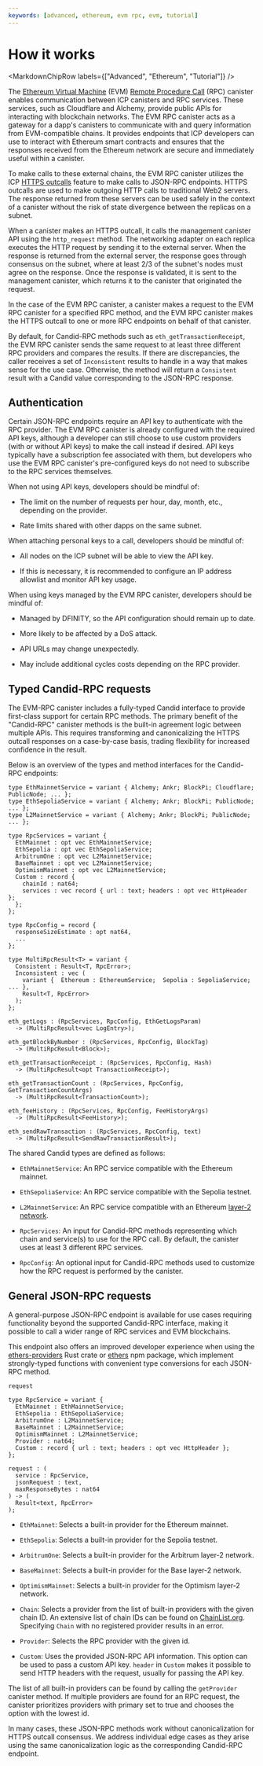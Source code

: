 ```yaml
---
keywords: [advanced, ethereum, evm rpc, evm, tutorial]
---
```



# How it works

<MarkdownChipRow labels={["Advanced", "Ethereum", "Tutorial"]} />

The [Ethereum Virtual Machine](https://ethereum.org/en/developers/docs/evm/) (EVM) [Remote Procedure Call](https://ethereum.org/en/developers/docs/apis/json-rpc/) (RPC) canister enables communication between ICP canisters and RPC services. These services, such as Cloudflare and Alchemy, provide public APIs for interacting with blockchain networks. The EVM RPC canister acts as a gateway for a dapp's canisters to communicate with and query information from EVM-compatible chains. It provides endpoints that ICP developers can use to interact with Ethereum smart contracts and ensures that the responses received from the Ethereum network are secure and immediately useful within a canister.

To make calls to these external chains, the EVM RPC canister utilizes the ICP [HTTPS outcalls](/docs/references/https-outcalls-how-it-works) feature to make calls to JSON-RPC endpoints. HTTPS outcalls are used to make outgoing HTTP calls to traditional Web2 servers. The response returned from these servers can be used safely in the context of a canister without the risk of state divergence between the replicas on a subnet.

When a canister makes an HTTPS outcall, it calls the management canister API using the `http_request` method. The networking adapter on each replica executes the HTTP request by sending it to the external server. When the response is returned from the external server, the response goes through consensus on the subnet, where at least 2/3 of the subnet's nodes must agree on the response. Once the response is validated, it is sent to the management canister, which returns it to the canister that originated the request.

In the case of the EVM RPC canister, a canister makes a request to the EVM RPC canister for a specified RPC method, and the EVM RPC canister makes the HTTPS outcall to one or more RPC endpoints on behalf of that canister.

By default, for Candid-RPC methods such as `eth_getTransactionReceipt`, the EVM RPC canister sends the same request to at least three different RPC providers and compares the results. If there are discrepancies, the caller receives a set of `Inconsistent` results to handle in a way that makes sense for the use case. Otherwise, the method will return a `Consistent` result with a Candid value corresponding to the JSON-RPC response.

## Authentication

Certain JSON-RPC endpoints require an API key to authenticate with the RPC provider. The EVM RPC canister is already configured with the required API keys, although a developer can still choose to use custom providers (with or without API keys) to make the call instead if desired. API keys typically have a subscription fee associated with them, but developers who use the EVM RPC canister's pre-configured keys do not need to subscribe to the RPC services themselves.

When not using API keys, developers should be mindful of:

- The limit on the number of requests per hour, day, month, etc., depending on the provider.

- Rate limits shared with other dapps on the same subnet.

When attaching personal keys to a call, developers should be mindful of:

- All nodes on the ICP subnet will be able to view the API key.

- If this is necessary, it is recommended to configure an IP address allowlist and monitor API key usage.

When using keys managed by the EVM RPC canister, developers should be mindful of:

- Managed by DFINITY, so the API configuration should remain up to date.

- More likely to be affected by a DoS attack.

- API URLs may change unexpectedly.

- May include additional cycles costs depending on the RPC provider.

## Typed Candid-RPC requests

The EVM-RPC canister includes a fully-typed Candid interface to provide first-class support for certain RPC methods. The primary benefit of the "Candid-RPC" canister methods is the built-in agreement logic between multiple APIs. This requires transforming and canonicalizing the HTTPS outcall responses on a case-by-case basis, trading flexibility for increased confidence in the result.

Below is an overview of the types and method interfaces for the Candid-RPC endpoints:

```candid
type EthMainnetService = variant { Alchemy; Ankr; BlockPi; Cloudflare; PublicNode; ... };
type EthSepoliaService = variant { Alchemy; Ankr; BlockPi; PublicNode; ... };
type L2MainnetService = variant { Alchemy; Ankr; BlockPi; PublicNode; ... };

type RpcServices = variant {
  EthMainnet : opt vec EthMainnetService;
  EthSepolia : opt vec EthSepoliaService;
  ArbitrumOne : opt vec L2MainnetService;
  BaseMainnet : opt vec L2MainnetService;
  OptimismMainnet : opt vec L2MainnetService;
  Custom : record {
    chainId : nat64;
    services : vec record { url : text; headers : opt vec HttpHeader };
  };
};

type RpcConfig = record {
  responseSizeEstimate : opt nat64,
  ...
};

type MultiRpcResult<T> = variant {
  Consistent : Result<T, RpcError>;
  Inconsistent : vec (
    variant {  Ethereum : EthereumService;  Sepolia : SepoliaService; ... },
    Result<T, RpcError>
  );
};

eth_getLogs : (RpcServices, RpcConfig, EthGetLogsParam)
  -> (MultiRpcResult<vec LogEntry>);

eth_getBlockByNumber : (RpcServices, RpcConfig, BlockTag)
  -> (MultiRpcResult<Block>);

eth_getTransactionReceipt : (RpcServices, RpcConfig, Hash)
  -> (MultiRpcResult<opt TransactionReceipt>);

eth_getTransactionCount : (RpcServices, RpcConfig, GetTransactionCountArgs)
  -> (MultiRpcResult<TransactionCount>);

eth_feeHistory : (RpcServices, RpcConfig, FeeHistoryArgs)
  -> (MultiRpcResult<FeeHistory>);

eth_sendRawTransaction : (RpcServices, RpcConfig, text)
  -> (MultiRpcResult<SendRawTransactionResult>);

```

The shared Candid types are defined as follows:

- `EthMainnetService`: An RPC service compatible with the Ethereum mainnet.

- `EthSepoliaService`: An RPC service compatible with the Sepolia testnet.

- `L2MainnetService`: An RPC service compatible with an Ethereum [layer-2 network](https://www.investopedia.com/what-are-layer-1-and-layer-2-blockchain-scaling-solutions-7104877).

- `RpcServices`: An input for Candid-RPC methods representing which chain and service(s) to use for the RPC call. By default, the canister uses at least 3 different RPC services.

- `RpcConfig`: An optional input for Candid-RPC methods used to customize how the RPC request is performed by the canister.

## General JSON-RPC requests

A general-purpose JSON-RPC endpoint is available for use cases requiring functionality beyond the supported Candid-RPC interface, making it possible to call a wider range of RPC services and EVM blockchains.

This endpoint also offers an improved developer experience when using the [ethers-providers](https://docs.rs/ethers-providers/latest/ethers_providers/) Rust crate or [ethers](https://www.npmjs.com/package/ethers) npm package, which implement strongly-typed functions with convenient type conversions for each JSON-RPC method.

`request`

```
type RpcService = variant {
  EthMainnet : EthMainnetService;
  EthSepolia : EthSepoliaService;
  ArbitrumOne : L2MainnetService;
  BaseMainnet : L2MainnetService;
  OptimismMainnet : L2MainnetService;
  Provider : nat64;
  Custom : record { url : text; headers : opt vec HttpHeader };
};

request : (
  service : RpcService,
  jsonRequest : text,
  maxResponseBytes : nat64
) -> (
  Result<text, RpcError>
);
```

- `EthMainnet`: Selects a built-in provider for the Ethereum mainnet.

- `EthSepolia`: Selects a built-in provider for the Sepolia testnet.

- `ArbitrumOne`: Selects a built-in provider for the Arbitrum layer-2 network.

- `BaseMainnet`: Selects a built-in provider for the Base layer-2 network.

- `OptimismMainnet`: Selects a built-in provider for the Optimism layer-2 network.

- `Chain`: Selects a provider from the list of built-in providers with the given chain ID. An extensive list of chain IDs can be found on [ChainList.org](https://chainlist.org). Specifying `Chain` with no registered provider results in an error.

- `Provider`: Selects the RPC provider with the given id.

- `Custom`: Uses the provided JSON-RPC API information. This option can be used to pass a custom API key. `header` in `Custom` makes it possible to send HTTP headers with the request, usually for passing the API key.

The list of all built-in providers can be found by calling the `getProvider` canister method. If multiple providers are found for an RPC request, the canister prioritizes providers with primary set to true and chooses the option with the lowest id.

In many cases, these JSON-RPC methods work without canonicalization for HTTPS outcall consensus. We address individual edge cases as they arise using the same canonicalization logic as the corresponding Candid-RPC endpoint.
